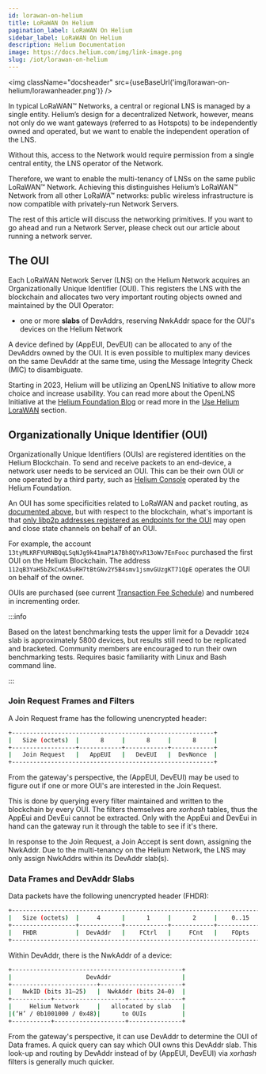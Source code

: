 ```yaml
---
id: lorawan-on-helium
title: LoRaWAN On Helium
pagination_label: LoRaWAN On Helium
sidebar_label: LoRaWAN On Helium
description: Helium Documentation
image: https://docs.helium.com/img/link-image.png
slug: /iot/lorawan-on-helium
---
```



<LegacyContentBanner />

<img className="docsheader" src={useBaseUrl('img/lorawan-on-helium/lorawanheader.png')} />

In typical LoRaWAN&trade; Networks, a central or regional LNS is managed by a single entity.
Helium’s design for a decentralized Network, however, means not only do we want gateways (referred
to as Hotspots) to be independently owned and operated, but we want to enable the independent
operation of the LNS.

Without this, access to the Network would require permission from a single central entity, the LNS
operator of the Network.

Therefore, we want to enable the multi-tenancy of LNSs on the same public LoRaWAN&trade; Network.
Achieving this distinguishes Helium’s LoRaWAN&trade; Network from all other LoRaWA&trade; networks:
public wireless infrastructure is now compatible with privately-run Network Servers.

The rest of this article will discuss the networking primitives. If you want to go ahead and run a
Network Server, please check out our article about running a network server.

## The OUI

Each LoRaWAN Network Server (LNS) on the Helium Network acquires an Organizationally Unique
Identifier (OUI). This registers the LNS with the blockchain and allocates two very important
routing objects owned and maintained by the OUI Operator:

- one or more **slabs** of DevAddrs, reserving NwkAddr space for the OUI's devices on the Helium
  Network

A device defined by (AppEUI, DevEUI) can be allocated to any of the DevAddrs owned by the OUI. It is
even possible to multiplex many devices on the same DevAddr at the same time, using the Message
Integrity Check (MIC) to disambiguate.

Starting in 2023, Helium will be utilizing an OpenLNS Initiative to allow more choice and increase
usability. You can read more about the OpenLNS Initiative at the [Helium Foundation
Blog][foundation-blog] or read more in the [Use Helium LoraWAN](/iot/lorawan-network-servers)
section.

## Organizationally Unique Identifier (OUI)

Organizationally Unique Identifiers (OUIs) are registered identities on the Helium Blockchain. To
send and receive packets to an end-device, a network user needs to be serviced an OUI. This can be
their own OUI or one operated by a third party, such as [Helium Console](/console) operated by the
Helium Foundation.

An OUI has some specificities related to LoRaWAN and packet routing, as
[documented above](/iot/lorawan-on-helium#the-oui), but with respect to the blockchain, what's
important is that
[only libp2p addresses registered as endpoints for the OUI](https://github.com/helium/proto/blob/master/src/blockchain_txn_oui_v1.proto#L6)
may open and close state channels on behalf of an OUI.

For example, the account `13tyMLKRFYURNBQqLSqNJg9k41maP1A7Bh8QYxR13oWv7EnFooc` purchased the first
OUI on the Helium Blockchain. The address `112qB3YaH5bZkCnKA5uRH7tBtGNv2Y5B4smv1jsmvGUzgKT71QpE`
operates the OUI on behalf of the owner.

OUIs are purchased (see current
[Transaction Fee Schedule](/iot/transaction-fees/#transaction-fee-schedule)) and numbered in
incrementing order.

:::info

Based on the latest benchmarking tests the upper limit for a Devaddr `1024` slab is approximately
5800 devices, but results still need to be replicated and bracketed. Community members are
encouraged to run their own benchmarking tests. Requires basic familiarity with Linux and Bash
command line.

:::

### Join Request Frames and Filters

A Join Request frame has the following unencrypted header:

```bash
+---------------------------------------------------------+
|   Size (octets)  |      8     |      8     |      8     |
+------------------+------------+------------+------------+
|   Join Request   |   AppEUI   |   DevEUI   |  DevNonce  |
+---------------------------------------------------------+
```

From the gateway's perspective, the (AppEUI, DevEUI) may be used to figure out if one or more OUI's
are interested in the Join Request.

This is done by querying every filter maintained and written to the blockchain by every OUI. The
filters themselves are _xorhash_ tables, thus the AppEui and DevEui cannot be extracted. Only with
the AppEui and DevEui in hand can the gateway run it through the table to see if it's there.

In response to the Join Request, a Join Accept is sent down, assigning the NwkAddr. Due to the
multi-tenancy on the Helium Network, the LNS may only assign NwkAddrs within its DevAddr slab(s).

### Data Frames and DevAddr Slabs

Data packets have the following unencrypted header (FHDR):

```bash
+----------------------------------------------------------------------+
|   Size (octets)  |     4      |      1     |      2     |    0..15   |
+------------------+------------+------------+------------+------------+
|   FHDR           |  DevAddr   |    FCtrl   |     FCnt   |    FOpts   |
+----------------------------------------------------------------------+
```

Within DevAddr, there is the NwkAddr of a device:

```bash
+------------------------------------------------+
|                     DevAddr                    |
+------------------------+-----------------------+
|   NwkID (bits 31–25)   |  NwkAddr (bits 24–0)  |
+-----------+--------------------+---------------+
|     Helium Network     |   allocated by slab   |
|(‘H’ / 0b1001000 / 0x48)|      to OUIs          |
+-----------+--------------------+---------------+
```

From the gateway's perspective, it can use DevAddr to determine the OUI of Data frames. A quick
query can say which OUI owns this DevAddr slab. This look-up and routing by DevAddr instead of by
\(AppEUI, DevEUI\) via _xorhash_ filters is generally much quicker.

[foundation-blog]:
  https://medium.com/helium-foundation/scaling-iot-growth-with-heliums-open-lns-initiative-c906e6953d6d
